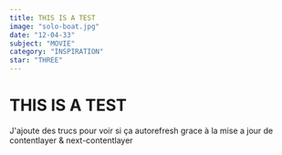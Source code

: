 ```yaml
---
title: THIS IS A TEST
image: "solo-boat.jpg"
date: "12-04-33"
subject: "MOVIE"
category: "INSPIRATION"
star: "THREE"
---
```


# THIS IS A TEST

J'ajoute des trucs pour voir si ça autorefresh grace à la mise a jour de contentlayer & next-contentlayer
